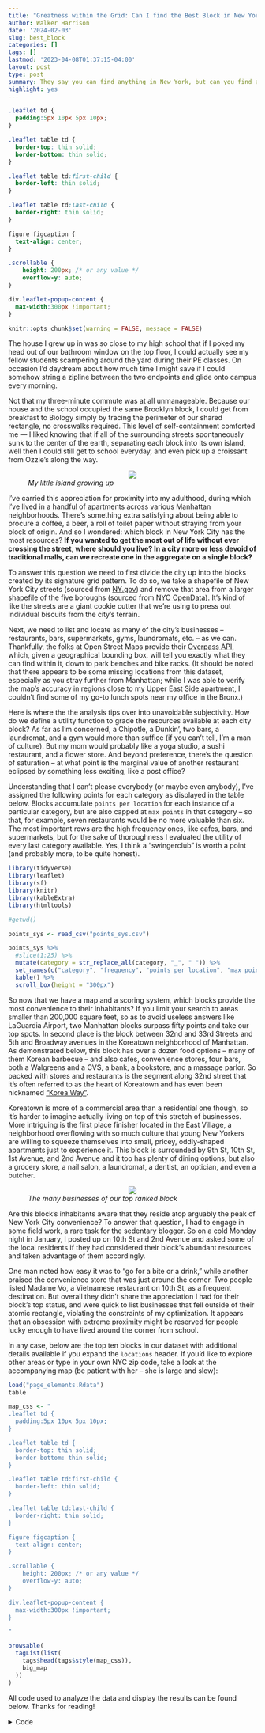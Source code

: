 ---
title: "Greatness within the Grid: Can I find the Best Block in New York City?"
author: Walker Harrison
date: '2024-02-03'
slug: best_block
categories: []
tags: []
lastmod: '2023-04-08T01:37:15-04:00'
layout: post
type: post
summary: They say you can find anything in New York, but can you find anything on a single block without crossing the street?
highlight: yes
---


```{css, echo=FALSE}
.leaflet td {
  padding:5px 10px 5px 10px;
}

.leaflet table td {
  border-top: thin solid; 
  border-bottom: thin solid;
}

.leaflet table td:first-child {
  border-left: thin solid;
}

.leaflet table td:last-child {
  border-right: thin solid;
}

figure figcaption {
  text-align: center;
}

.scrollable {
    height: 200px; /* or any value */
    overflow-y: auto;
}

div.leaflet-popup-content {
  max-width:300px !important;
}
```

```{r setup, include=FALSE}
knitr::opts_chunk$set(warning = FALSE, message = FALSE)
```

The house I grew up in was so close to my high school that if I poked my head out of our bathroom window on the top floor, I could actually see my fellow students scampering around the yard during their PE classes. On occasion I'd daydream about how much time I might save if I could somehow string a zipline between the two endpoints and glide onto campus every morning.

Not that my three-minute commute was at all unmanageable. Because our house and the school occupied the same Brooklyn block, I could get from breakfast to Biology simply by tracing the perimeter of our shared rectangle, no crosswalks required. This level of self-containment comforted me — I liked knowing that if all of the surrounding streets spontaneously sunk to the center of the earth, separating each block into its own island, well then I could still get to school everyday, and even pick up a croissant from Ozzie’s along the way.

<figure>
<center><img src="/img/myblock.jpeg"/></center>
<figcaption><i>My little island growing up</i></figcaption>
</figure>


I’ve carried this appreciation for proximity into my adulthood, during which I’ve lived in a handful of apartments across various Manhattan neighborhoods. There’s something extra satisfying about being able to procure a coffee, a beer, a roll of toilet paper without straying from your block of origin. And so I wondered: which block in New York City has the most resources? **If you wanted to get the most out of life without ever crossing the street, where should you live? In a city more or less devoid of traditional malls, can we recreate one in the aggregate on a single block?**

To answer this question we need to first divide the city up into the blocks created by its signature grid pattern. To do so, we take a shapefile of New York City streets (sourced from [NY.gov](https://data.gis.ny.gov/){target="_blank"}) and remove that area from a larger shapefile of the five boroughs (sourced from [NYC OpenData](https://data.cityofnewyork.us/City-Government/Borough-Boundaries/tqmj-j8zm){target="_blank"}). It's kind of like the streets are a giant cookie cutter that we're using to press out individual biscuits from the city's terrain. 

Next, we need to list and locate as many of the city's businesses -- restaurants, bars, supermarkets, gyms, laundromats, etc. -- as we can. Thankfully, the folks at Open Street Maps provide their [Overpass API](https://wiki.openstreetmap.org/wiki/Overpass_API){target="_blank"}, which, given a geographical bounding box, will tell you exactly what they can find within it, down to park benches and bike racks. (It should be noted that there appears to be some missing locations from this dataset, especially as you stray further from Manhattan; while I was able to verify the map's accuracy in regions close to my Upper East Side apartment, I couldn't find some of my go-to lunch spots near my office in the Bronx.)

Here is where the the analysis tips over into unavoidable subjectivity. How do we define a utility function to grade the resources available at each city block? As far as I'm concerned, a Chipotle, a Dunkin', two bars, a laundromat, and a gym would more than suffice (if you can't tell, I'm a man of culture). But my mom would probably like a yoga studio, a sushi restaurant, and a flower store. And beyond preference, there's the question of saturation -- at what point is the marginal value of another restaurant eclipsed by something less exciting, like a post office?

Understanding that I can't please everybody (or maybe even anybody), I've assigned the following points for each category as displayed in the table below. Blocks accumulate `points per location` for each instance of a particular category, but are also capped at `max points` in that category -- so that, for example, seven restaurants would be no more valuable than six. The most important rows are the high frequency ones, like cafes, bars, and supermarkets, but for the sake of thoroughness I evaluated the utility of every last category available. Yes, I think a "swingerclub" is worth a point (and probably more, to be quite honest).

```{r, echo = FALSE}
library(tidyverse)
library(leaflet)
library(sf)
library(knitr)
library(kableExtra)
library(htmltools)

#getwd()

points_sys <- read_csv("points_sys.csv")

points_sys %>%
  #slice(1:25) %>%
  mutate(category = str_replace_all(category, "_", " ")) %>%
  set_names(c("category", "frequency", "points per location", "max points")) %>%
  kable() %>%
  scroll_box(height = "300px")

```

So now that we have a map and a scoring system, which blocks provide the most convenience to their inhabitants? If you limit your search to areas smaller than 200,000 square feet, so as to avoid useless answers like LaGuardia Airport, two Manhattan blocks surpass fifty points and take our top spots. In second place is the block between 32nd and 33rd Streets and 5th and Broadway avenues in the Koreatown neighborhood of Manhattan. As demonstrated below, this block has over a dozen food options -- many of them Korean barbecue -- and also cafes, convenience stores, four bars, both a Walgreens and a CVS, a bank, a bookstore, and a massage parlor. So packed with stores and restaurants is the segment along 32nd street that it's often referred to as the heart of Koreatown and has even been nicknamed ["Korea Way"](https://en.wikipedia.org/wiki/Koreatown,_Manhattan#Korea_Way){target="_blank"}.

Koreatown is more of a commercial area than a residential one though, so it's harder to imagine actually living on top of this stretch of businesses. More intriguing is the first place finisher located in the East Village, a neighborhood overflowing with so much culture that young New Yorkers are willing to squeeze themselves into small, pricey, oddly-shaped apartments just to experience it. This block is  surrounded by 9th St, 10th St, 1st Avenue, and 2nd Avenue and it too has plenty of dining options, but also a grocery store, a nail salon, a laundromat, a dentist, an optician, and even a butcher.

<figure>
<center><img src="/img/bestblock.PNG"/></center>
<figcaption><i>The many businesses of our top ranked block</i></figcaption>
</figure>

Are this block's inhabitants aware that they reside atop arguably the peak of New York City convenience? To answer that question, I had to engage in some field work, a rare task for the sedentary blogger. So on a cold Monday night in January, I posted up on 10th St and 2nd Avenue and asked some of the local residents if they had considered their block's abundant resources and taken advantage of them accordingly.

One man noted how easy it was to "go for a bite or a drink," while another praised the convenience store that was just around the corner. Two people listed Madame Vo, a Vietnamese restaurant on 10th St, as a frequent destination. But overall they didn't share the appreciation I had for their block's top status, and were quick to list businesses that fell outside of their atomic rectangle, violating the constraints of my optimization. It appears that an obsession with extreme proximity might be reserved for people lucky enough to have lived around the corner from school. 

In any case, below are the top ten blocks in our dataset with additional details available if you expand the `locations` header. If you'd like to explore other areas or type in your own NYC zip code, take a look at the accompanying map (be patient with her -- she is large and slow):

```{r, echo = FALSE}
load("page_elements.Rdata")
table
```

```{r, echo = FALSE}
map_css <- "
.leaflet td {
  padding:5px 10px 5px 10px;
}

.leaflet table td {
  border-top: thin solid; 
  border-bottom: thin solid;
}

.leaflet table td:first-child {
  border-left: thin solid;
}

.leaflet table td:last-child {
  border-right: thin solid;
}

figure figcaption {
  text-align: center;
}

.scrollable {
    height: 200px; /* or any value */
    overflow-y: auto;
}

div.leaflet-popup-content {
  max-width:300px !important;
}

"

browsable(
  tagList(list(
    tags$head(tags$style(map_css)),
    big_map
  ))
)
```

All code used to analyze the data and display the results can be found below. Thanks for reading! 

<details>
<summary>Code</summary>
```{r, eval = FALSE}
library(tidyverse)
library(patchwork)
library(sf)
library(osmdata)
library(leaflet)
library(leaflet.extras)
library(htmltools)
library(knitr)
library(kableExtra)

options(dplyr.summarise.inform = FALSE)
expand.grid.df <- function(...) Reduce(function(...) merge(..., by=NULL), list(...))

coord_sys <- 4326

# shape files
boros <- read_sf("Borough Boundaries")
streets <- read_sf("SimplifiedStreets.shp")
zips <- read_sf("ZIP_CODE_040114") 
zips <- zips %>% st_transform(coord_sys) %>% select(geometry, zip = ZIPCODE) 

# location grading system
points_sys <- read_csv("points_sys.csv")
points_sys <- points_sys %>% mutate(category = str_replace_all(category, "_", " "))

boro_names <- c("New York", "Bronx", "Queens", "Kings")

# take out SI (too suburban), and only take largest land mass of remaining four
boros <- boros %>%
  filter(boro_name != "Staten Island") %>%
  st_cast("POLYGON") %>%
  mutate(area = st_area(.)) %>%
  arrange(desc(area)) %>%
  group_by(boro_name) %>%
  slice(1) %>%
  select(geometry, borough = boro_name)

# we only want NYC streets
streets_nyc <- streets %>% 
  filter(LeftCounty %in% boro_names | RightCount %in% boro_names) %>%
  select(Label, geometry) %>%
  arrange(str_detect(Label, "Ave"))

# share a coordinate system so we can compare/intersect them
boros <- st_transform(boros, st_crs(streets))

# grids are what remains after we remove the (buffed) streets
grids_nyc <- st_difference(
  boros, 
  streets_nyc %>% st_buffer(10) %>% st_union()
) %>%
  st_cast("POLYGON") %>%
  mutate(area = round(st_area(.))) %>%
  # area restrictions should limit us to true blocks
  mutate(grid_idx = row_number()) %>%
  # add the street intersections for identification purposes
  {.$streets <- (.) %>%
    st_intersects(streets_nyc %>% 
                    st_buffer(10 + 1)) %>%
    # paste together the indexed labels
    map(~streets_nyc$Label[.x])
  .
  } %>%
  st_transform(crs = st_crs(coord_sys))



# bounding box for NYC
nyc_bb <- c(-74.2588430, 40.4765780, -73.7002330, 40.9176300)

# places recognized by OSM
all_points <- opq(bbox = nyc_bb, nodes_only = TRUE, timeout = 60*60)

# get every location that falls into any of amenity, shop, leisure
amenity_points <- all_points %>%
  add_osm_feature("amenity", available_tags("amenity")) %>%
  osmdata_sf()

shop_points <- all_points %>%
  add_osm_feature("shop", available_tags("shop")) %>%
  osmdata_sf()

leisure_points <- all_points %>%
  add_osm_feature("leisure", available_tags("leisure")) %>%
  osmdata_sf()

combo_points <- bind_rows(
  leisure_points$osm_points,
  shop_points$osm_points,
  amenity_points$osm_points
) %>%
  select(name, amenity, leisure, shop, geometry) %>%
  filter(!is.na(name)) %>%
  distinct() %>%
  transmute(name, category = coalesce(amenity, leisure, shop)) %>%
  # combine some very similar categories
  mutate(category = case_when(
    category == "pub" ~ "bar",
    category == "chemist" ~ "pharmacy",
    category == "pastry" ~ "bakery",
    TRUE ~ category
  ))

# intersections between grid squares and points
grid_point_ix <- grids_nyc %>% 
  # get coordinates of overlap
  st_intersects(combo_points) %>%
  # cross join each grid to its overlapping points
  imap_dfr(~{
    
    grids_nyc[.y, ] %>% 
      rename(geometry_grid = geometry) %>%
      as.data.frame() %>%
      expand.grid.df(combo_points %>%
                       slice(.x) %>% 
                       rename(geometry_pt = geometry) %>%
                       as.data.frame()
      )
  }
  )

save(grids_nyc, grid_point_ix, file = "grid_items.Rdata")
load("grid_items.Rdata")



# giant pipe chain that formats blocks for mapping
g <- grid_point_ix %>%
  group_by(grid_idx, category) %>%
  # total points and list by grid and category
  summarize(n = n(), locs = list(name)) %>%
  mutate(category = str_replace_all(category, "_", " ")) %>%
  inner_join(points_sys %>% select(-n), by = "category") %>%
  mutate(points = pmin(max, n*per)) %>%
  group_by(grid_idx) %>%
  # total points and distinct categories by grid
  mutate(total_points = sum(points), distinct_cat = n_distinct(category)) %>%
  mutate(category = factor(category, levels = points_sys$category)) %>%
  arrange(grid_idx, category) %>%
  group_by(grid_idx, category) %>%
  # gluing together html labels
  mutate(cell1 = paste0(category, " (", n, "): "),
         cell2 = paste0(unlist(locs), collapse = ", "),
         both_cells = paste0("<td><nobr>", cell1, "</nobr></td>", "<td>", cell2, "</td>"),
         full_row = paste0("<tr>", both_cells, "</tr>")) %>%
  group_by(grid_idx, total_points, distinct_cat) %>%
  # collapsing into html table for each grid
  summarize(full_table = paste0('<div class="scrollable">', '<table>', paste0(full_row, collapse = ""), '</table>', '</div>')) %>%
  ungroup() %>%
  left_join(grids_nyc, ., by = c("grid_idx")) %>%
  mutate(total_points = coalesce(total_points, 0),
         distinct_cat = coalesce(distinct_cat, 0),
         full_table = coalesce(full_table, "")) %>%
  # various ranks
  mutate(percentile = ntile(total_points, 100),
         rank = rank(-total_points, ties.method = "min"),
         max_rank = max(rank)) %>%
  group_by(grid_idx) %>%
  # convert area to sq ft for text
  mutate(area_text = formattable::comma(as.numeric(area)*10.764, digits = 0)) %>%
  # final html blob
  mutate(summary = paste0(
    "<b>Block #", grid_idx, " in ", borough, " (", area_text, " sq ft)</b><br>",
    "Enclosed by ", paste0(head(unlist(streets), 6), collapse = ", "), "<br><br>",
    distinct_cat, " location types, ", total_points, " total points (", toOrdinal::toOrdinal(rank), " out of ", max_rank, ")<br><br>")) %>%
  mutate(popup = paste0(summary, full_table)) %>%
  arrange(desc(total_points)) %>%
  # best binning for colors
  group_by(five_plus = total_points >= 5) %>%
  mutate(points_bin = ifelse(!five_plus, 
                             as.numeric(total_points > 0), 
                             ntile(total_points, 13) + 1)) %>%
  ungroup()

colfunc <- colorRampPalette(c("gray",
                              "darkolivegreen4",
                              "lawngreen",
                              "yellow",
                              "orange",
                              "firebrick1",
                              "darkred"))

factpal <- colorFactor(colfunc(15), sort(unique(g$points_bin)))

block_map <- leaflet() %>% 
  addProviderTiles(providers$Stadia.StamenTonerLite) %>% 
  addCircles(data = grid_point_ix %>% 
               filter(grid_idx == 15883) %>%
               slice(-22) %>% # chase dupe
               st_set_geometry("geometry_pt"),
             label = ~name, radius = 1,
             labelOptions = labelOptions(noHide = TRUE, textOnly = TRUE, offset = c(-6, 0),
                                         direction = "left",
                                         textsize = "15px"))

big_map <- leaflet(height = "900px") %>% 
  addProviderTiles(providers$Stadia.StamenTonerLite) %>% 
  # zip data for search function
  addPolygons(data = zips,
              label = ~zip, group = "hidden",
              stroke = 0, fillOpacity = 0,
              labelOptions = labelOptions(opacity = 0)) %>%
  # primary block data
  addPolygons(data = g[, ],
              popup = ~popup,
              color = ~factpal(points_bin),
              stroke = FALSE,
              fillOpacity = 0.7,
              popupOptions = popupOptions(minWidth = 500)) %>%
  # center at NYC
  setView(lng = -73.95, lat = 40.75, zoom = 13) %>%
  # settings for the zip search functionality
  addSearchFeatures(targetGroups  = 'hidden',
                    options = searchFeaturesOptions(
                      textPlaceholder = 'Search by ZIP',
                      zoom = 15,
                      collapsed = FALSE,
                      position = "topright")
  ) %>%
  addResetMapButton()

table <- g %>%
  # only want real blocks no huge lots
  filter(as.numeric(area)*10.764 < 2e5) %>% 
  head(10) %>% 
  st_set_geometry(NULL) %>%
  # can't remember why double quotes don't work
  mutate(full_table = str_replace_all(full_table, '"', "'")) %>%
  select(borough, streets, points = total_points, full_table) %>%
  rowwise() %>%
  mutate(streets = paste0(unlist(streets), collapse = ", ")) %>%
  ungroup() %>%
  # details element allows for accordion reveal
  mutate(points = paste0(points, "<details><summary>locations</summary>", full_table, "</details>")) %>%
  select(-full_table) %>%
  kbl(escape = FALSE) %>%
  kable_styling()

save(table, big_map, file = "page_elements.Rdata")
```

</details>

